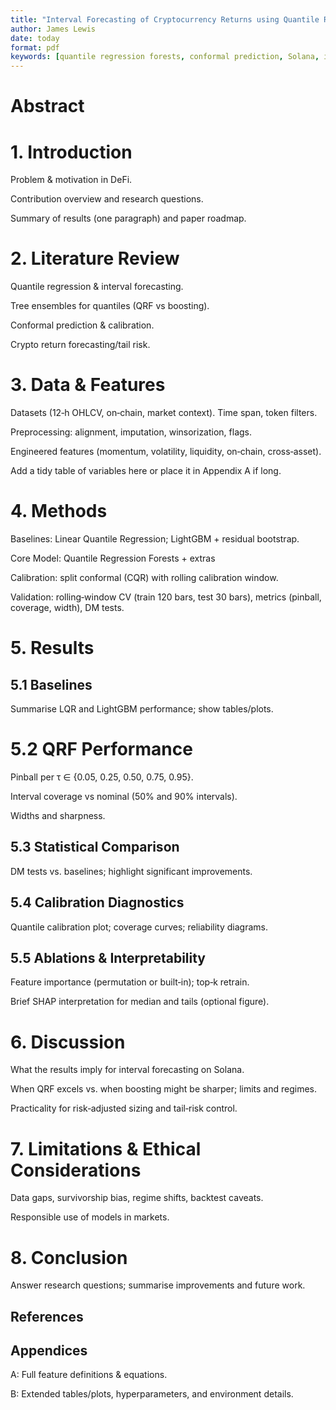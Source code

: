 ```yaml
---
title: "Interval Forecasting of Cryptocurrency Returns using Quantile Regression Forests: An Application to the Solana Ecosystem"
author: James Lewis
date: today
format: pdf
keywords: [quantile regression forests, conformal prediction, Solana, interval forecasting]
---
```


# Abstract


# 1. Introduction

Problem & motivation in DeFi.

Contribution overview and research questions.

Summary of results (one paragraph) and paper roadmap.


# 2. Literature Review

Quantile regression & interval forecasting.

Tree ensembles for quantiles (QRF vs boosting).

Conformal prediction & calibration.

Crypto return forecasting/tail risk.


# 3. Data & Features

Datasets (12‑h OHLCV, on‑chain, market context). Time span, token filters.

Preprocessing: alignment, imputation, winsorization, flags.

Engineered features (momentum, volatility, liquidity, on‑chain, cross‑asset).

Add a tidy table of variables here or place it in Appendix A if long.


# 4. Methods

Baselines: Linear Quantile Regression; LightGBM + residual bootstrap.

Core Model: Quantile Regression Forests + extras

Calibration: split conformal (CQR) with rolling calibration window.

Validation: rolling‑window CV (train 120 bars, test 30 bars), metrics (pinball, coverage, width), DM tests.


# 5. Results

## 5.1 Baselines

Summarise LQR and LightGBM performance; show tables/plots.

# 5.2 QRF Performance

Pinball per τ ∈ {0.05, 0.25, 0.50, 0.75, 0.95}.

Interval coverage vs nominal (50% and 90% intervals).

Widths and sharpness.

## 5.3 Statistical Comparison

DM tests vs. baselines; highlight significant improvements.

## 5.4 Calibration Diagnostics

Quantile calibration plot; coverage curves; reliability diagrams.

## 5.5 Ablations & Interpretability

Feature importance (permutation or built‑in); top‑k retrain.

Brief SHAP interpretation for median and tails (optional figure).


# 6. Discussion

What the results imply for interval forecasting on Solana.

When QRF excels vs. when boosting might be sharper; limits and regimes.

Practicality for risk‑adjusted sizing and tail‑risk control.


# 7. Limitations & Ethical Considerations

Data gaps, survivorship bias, regime shifts, backtest caveats.

Responsible use of models in markets.

# 8. Conclusion

Answer research questions; summarise improvements and future work.

## References

## Appendices

A: Full feature definitions & equations.

B: Extended tables/plots, hyperparameters, and environment details.

